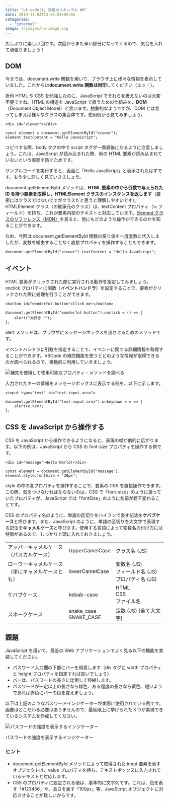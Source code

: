 ```yaml
---
title: "ut.code(); 学習カリキュラム #8"
date: 2019-11-03T13:45:01+09:00
categories:
  - "internal"
image: +/images/no-image.svg
---
```


久しぶりに楽しい回です。次回からまた辛い部分になってくるので、気合を入れて頑張りましょう！

## DOM

今までは、document.write 関数を用いて、ブラウザ上に様々な情報を表示していました。これからは**document.write 関数は封印**してください（エッ！）。

折角 HTML や CSS を勉強したのに、JavaScript でそれらを扱えないのは大変不便ですね。HTML の構造を JavaScript で扱うための仕組みを、**DOM**（Document Object Model）と言います。抽象的なようですが、DOM とは言ってしまえば様々なクラスの集合体です。使用例から見てみましょう。

```
<div id="viewer"></div>
```

```
const element = document.getElementById("viewer");
element.textContent = "Hello JavaScript";
```

コピペする際、body タグの中で script タグが一番最後になるように注意しましょう。これは、JavaScript が読み込まれた際、他の HTML 要素が読み込まれていないという事態を防ぐためです。

サンプルコードを実行すると、画面に「Hello JavaScript」と表示されたはずです。もう少し詳しく見ていきましょう。

document.getElementById メソッドは、**HTML 要素の中から引数で与えられた ID を持つ要素を取得し、HTMLElement クラスのインスタンスを返します**（厳密にはクラスではないですがクラスだと思うと理解しやすいです）。HTMLElement クラス（の継承元のクラス）は、textContent プロパティ（≒ フィールド）を持ち、これが要素内部のテキストと対応しています。[Element クラスのリファレンス（MDN）](https://developer.mozilla.org/ja/docs/Web/API/Element)を見ると、他にもどのような操作ができるのかを知ることができます。

なお、今回は document.getElementById 関数の戻り値を一度変数に代入しましたが、変数を経由することなく直接プロパティを操作することもできます。

```
document.getElementById("viewer").textContent = "Hello JavaScript";
```

## イベント

HTML 要素がクリックされた際に実行される動作を指定してみましょう。onclick プロパティに関数（**イベントハンドラ**）を設定することで、要素がクリックされた際に処理を行うことができます。

```
<button id="wonderful-button">Click me!</button>
```

```
document.getElementById("wonderful-button").onclick = () => {
    alert("大好き！");
};
```

alert メソッドは、ブラウザにメッセージボックスを出させるためのメソッドです。

イベントハンドラに引数を指定することで、イベントに関する詳細情報を取得することができます。VSCode の補完機能を使うとどのような情報が取得できるのか調べられるので、積極的に利用していきましょう。

![補完を使用して使用可能なプロパティ・メソッドを調べる](./autocomplete.png)

入力されたキーの情報をメッセージボックスに表示する例を、以下に示します。

```
<input type="text" id="text-input-area">
```

```
document.getElementById("text-input-area").onkeydown = e => {
    alert(e.key);
};
```

## CSS を JavaScript から操作する

CSS を JavaScript から操作できるようになると、表現の幅が劇的に広がります。以下の例は、JavaScript から CSS の font-size プロパティを操作する例です。

```
<div id="message">Hello World!</div>
```

```
const element = document.getElementById("message");
element.style.fontSize = "30px";
```

style の中の各プロパティを操作することで、要素の CSS を直接操作できます。この際、気をつけなければならないのは、CSS で「font-size」のように扱っていたプロパティが、JavaScript では「fontSize」のように名前が若干変わることです。

CSS のプロパティ名のように、単語の区切りをハイフンで表す記法を**ケバブケース**と呼びます。また、JavaScript のように、単語の区切りを大文字で表現する記法を**キャメルケース**と呼びます。使用する言語によって変数名の付け方には特徴があるので、しっかりと頭に入れておきましょう。

<table>
  <tbody>
    <tr>
      <td>
        アッパーキャメルケース
        <br />
        （パスカルケース）
      </td>
      <td>UpperCamelCase</td>
      <td>クラス名 (JS)</td>
    </tr>
    <tr>
      <td>
        ローワーキャメルケース
        <br />
        （単にキャメルケースとも）
      </td>
      <td>lowerCamelCase</td>
      <td>
        変数名 (JS)
        <br />
        フィールド名 (JS)
        <br />
        プロパティ名 (JS)
      </td>
    </tr>
    <tr>
      <td>ケバブケース</td>
      <td>kebab-case</td>
      <td>
        HTML
        <br />
        CSS
        <br />
        ファイル名
      </td>
    </tr>
    <tr>
      <td>スネークケース</td>
      <td>
        snake_case
        <br />
        SNAKE_CASE
      </td>
      <td>定数 (JS) (全て大文字)</td>
    </tr>
  </tbody>
</table>

## 課題

JavaScript を用いて、最近の Web アプリケーションでよく見る以下の機能を実装してください。

- パスワード入力欄の下部にバーを用意します（div タグに width プロパティと height プロパティを指定すれば良いでしょう）
- バーは、パスワードの長さに比例して伸縮します。
- パスワードが一定以上の長さなら緑色、ある程度の長さなら黄色、短いようであれば赤色にバーの色を変えましょう。

以下は上記のようなパスワードインジケーターが実際に使用されている例です。画像ほどこだわる必要はありませんので、最低限上に挙げられた３つが実現できているシステムを作成してください。

![パスワードの強度を表示するインジケーター](./password-checker.png)

パスワードの強度を表示するインジケーター

### ヒント

- document.getElementById メソッドによって取得された input 要素を表すオブジェクトは、value プロパティを持ち、テキストボックスに入力されているテキストと対応します。
- CSS のプロパティに設定される値は、基本的に文字列です。これは、色を表す「#123456」や、長さを表す「100px」等、JavaScript オブジェクトに対応させることが難しいからです。
